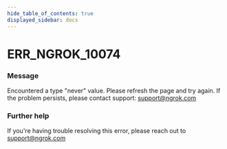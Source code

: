 ```yaml
---
hide_table_of_contents: true
displayed_sidebar: docs
---
```



# ERR_NGROK_10074

### Message

Encountered a type "never" value. Please refresh the page and try again. If the problem persists, please contact support: support@ngrok.com

### Further help

If you're having trouble resolving this error, please reach out to [support@ngrok.com](mailto:support@ngrok.com?subject=Help%20with%20ERR_NGROK_10074)

<ErrorDetails error="err_ngrok_10074" />

